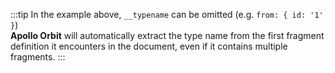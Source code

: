 :::tip
In the example above, `__typename` can be omitted (e.g. `from: { id: '1' }`)  
**Apollo Orbit** will automatically extract the type name from the first fragment definition it encounters in the document, even if it contains multiple fragments.
:::

